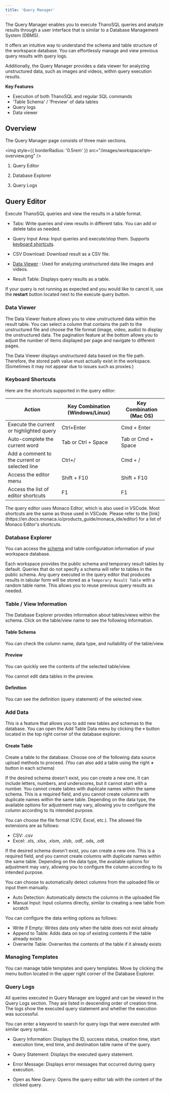 ```yaml
---
title: 'Query Manager'
---
```


The Query Manager enables you to execute ThanoSQL queries and analyze results through a user interface that is similar to a Database Management System (DBMS).

It offers an intuitive way to understand the schema and table structure of the workspace database. You can effortlessly manage and view previous query results with query logs.

Additionally, the Query Manager provides a data viewer for analyzing unstructured data, such as images and videos, within query execution results.


**Key Features**

- Execution of both ThanoSQL and regular SQL commands
- 'Table Schema' / 'Preview' of data tables
- Query logs
- Data viewer

## Overview

The Query Manager page consists of three main sections.

<img
  style={{ borderRadius: '0.5rem' }}
  src="/images/workspace/qm-overview.png"
/>

1. Query Editor

2. Database Explorer

3. Query Logs

## Query Editor

Execute ThanoSQL queries and view the results in a table format.

- Tabs: Write queries and view results in different tabs. You can add or delete tabs as needed.

- Query Input Area: Input queries and execute/stop them. Supports [keyboard shortcuts](#keyboard-shortcuts).

- CSV Download: Download result as a CSV file.

- [Data Viewer](#data-viewer) : Used for analyzing unstructured data like images and videos.

- Result Table: Displays query results as a table.

<Tip>
    If your query is not running as expected and you would like to cancel it, use the <b>restart</b> button located next to the execute query button.
</Tip>

### Data Viewer

The Data Viewer feature allows you to view unstructured data within the result table. You can select a column that contains the path to the unstructured file and choose the file format (image, video, audio) to display the unstructured data. The pagination feature at the bottom allows you to adjust the number of items displayed per page and navigate to different pages.

<Tip>
    The Data Viewer displays unstructured data based on the file path. Therefore, the stored path value must actually exist in the workspace. (Sometimes it may not appear due to issues such as proxies.)
</Tip>

### Keyboard Shortcuts

Here are the shortcuts supported in the query editor:

| Action                                        | Key Combination (Windows/Linux) | Key Combination (Mac OS) |
| --------------------------------------------- | ------------------------------- | ------------------------ |
| Execute the current or highlighted query      | Ctrl+Enter                      | Cmd + Enter              |
| Auto-complete the current word                | Tab or Ctrl + Space             | Tab or Cmd + Space       |
| Add a comment to the current or selected line | Ctrl+/                          | Cmd + /                  |
| Access the editor menu                        | Shift + F10                     | Shift + F10              |
| Access the list of editor shortcuts           | F1                              | F1                       |

<Info>
    The query editor uses Monaco Editor, which is also used in VSCode. Most shortcuts are the same as those used in VSCode. Please refer to the [link](https://en.docs.monaca.io/products_guide/monaca_ide/editor) for a list of Monaco Editor's shortcuts.
</Info>

### Database Explorer

You can access the [schema](https://www.postgresql.org/docs/current/ddl-schemas.html) and table configuration information of your workspace database.

Each workspace provides the public schema and temporary result tables by default. Queries that do not specify a schema will refer to tables in the public schema. Any query executed in the query editor that produces results in tabular form will be stored as a `Temporary Result Table` with a random table name. This allows you to reuse previous query results as needed.

### Table / View Information

The Database Explorer provides information about tables/views within the schema. Click on the table/view name to see the following information.

#### Table Schema

You can check the column name, data type, and nullability of the table/view.

#### Preview

You can quickly see the contents of the selected table/view.

<Warning>
    You cannot edit data tables in the preview.
</Warning>

#### Definition

You can see the definition (query statement) of the selected view.

### Add Data

This is a feature that allows you to add new tables and schemas to the database. You can open the Add Table Data menu by clicking the **`+`** button located in the top right corner of the database explorer.

#### Create Table

Create a table to the database. Choose one of the following data source upload methods to proceed. (You can also add a table using the right **+** button in each schema)

<AccordionGroup>
  <Accordion title="Create New Table Manually">
    <Steps>
        <Step title="Select the schema in which to create the table">
            If the desired schema doesn't exist, you can create a new one.
        </Step>
        <Step title="Enter the name of the table you want to create">
            It can include letters, numbers, and underscores, but it cannot start with a number. You cannot create tables with duplicate names within the same schema.
        </Step>
        <Step title="Enter the name of each column that makes up the table">
            This is a required field, and you cannot create columns with duplicate names within the same table. Depending on the data type, the available options for adjustment may vary, allowing you to configure the column according to its intended purpose.
        </Step>
    </Steps>
  </Accordion>

  <Accordion title="Local File Upload">
    <Steps>
        <Step title="Upload a file that matches the format">
            <p>You can choose the file format (CSV, Excel, etc.). The allowed file extensions are as follows:</p>
            <ul>
                <li>CSV: .csv</li>
                <li>Excel: .xls, .xlsx, .xlsm, .xlsb, .odf, .ods, .odt</li>
            </ul>
        </Step>
        <Step title="Select the schema in which to create the table">
            If the desired schema doesn't exist, you can create a new one.
        </Step>
        <Step title="Enter the name of each column that makes up the table">
            This is a required field, and you cannot create columns with duplicate names within the same table. Depending on the data type, the available options for adjustment may vary, allowing you to configure the column according to its intended purpose.
        </Step>
        <Step title="Select the column configuration method">
            <p>You can choose to automatically detect columns from the uploaded file or input them manually.</p>
            <ul>
                <li>Auto Detection: Automatically detects the columns in the uploaded file</li>
                <li>Manual Input: Input columns directly, similar to creating a new table from scratch</li>
            </ul>
        </Step>
        <Step title="Select the data writing option">
            <p>You can configure the data writing options as follows:</p>
            <ul>
                <li>Write if Empty: Writes data only when the table does not exist already</li>
                <li>Append to Table: Adds data on top of existing contents if the table already exists</li>
                <li>Overwrite Table: Overwrites the contents of the table if it already exists</li>
            </ul>
        </Step>
    </Steps>
  </Accordion>
</AccordionGroup>

### **Managing Templates**

You can manage table templates and query templates. Move by clicking the menu button located in the upper right corner of the Database Explorer.

### **Query Logs**

All queries executed in Query Manager are logged and can be viewed in the Query Logs section. They are listed in descending order of creation time. The logs show the executed query statement and whether the execution was successful.

<Info>
    You can enter a keyword to search for query logs that were executed with similar query syntax.
</Info>

- Query Information: Displays the ID, success status, creation time, start execution time, end time, and destination table name of the query.

- Query Statement: Displays the executed query statement.

- Error Message: Displays error messages that occurred during query execution.

- Open as New Query: Opens the query editor tab with the content of the clicked query.

